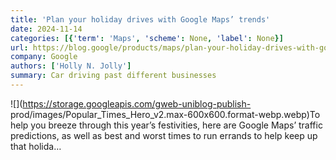 ```yaml
---
title: 'Plan your holiday drives with Google Maps’ trends'
date: 2024-11-14
categories: [{'term': 'Maps', 'scheme': None, 'label': None}]
url: https://blog.google/products/maps/plan-your-holiday-drives-with-google-maps-trends/
company: Google
authors: ['Holly N. Jolly']
summary: Car driving past different businesses
---
```



![](https://storage.googleapis.com/gweb-uniblog-publish-
prod/images/Popular_Times_Hero_v2.max-600x600.format-webp.webp)To help you
breeze through this year’s festivities, here are Google Maps’ traffic
predictions, as well as best and worst times to run errands to help keep up
that holida…

